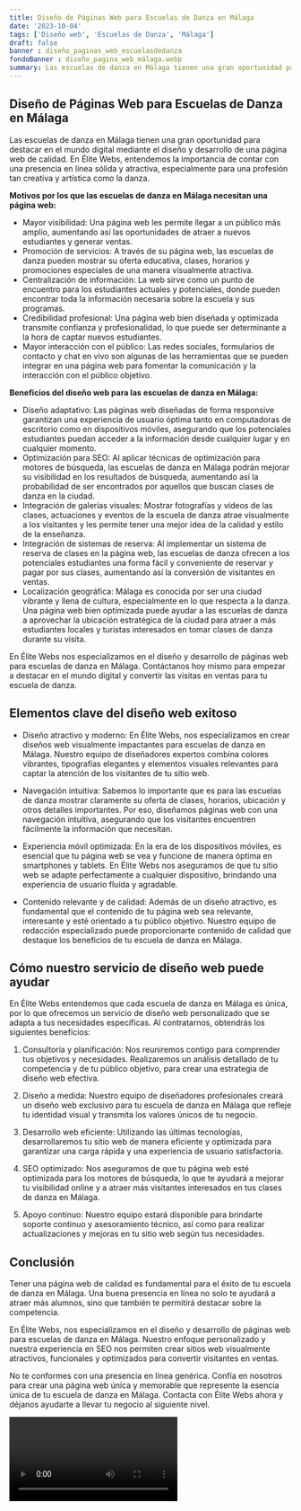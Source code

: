 ```yaml
---
title: Diseño de Páginas Web para Escuelas de Danza en Málaga
date: '2023-10-04'
tags: ['Diseño web', 'Escuelas de Danza', 'Málaga']
draft: false
banner : diseño_paginas_web_escuelasdedanza
fondoBanner : diseño_pagina_web_málaga.webp
summary: Las escuelas de danza en Málaga tienen una gran oportunidad para destacar en el mundo digital mediante el diseño y desarrollo de una página web de calidad. En Élite Webs, entendemos la importancia de contar con una presencia en línea sólida y atractiva, especialmente para una profesión tan creativa y artística como la danza. 
---
```


## Diseño de Páginas Web para Escuelas de Danza en Málaga

Las escuelas de danza en Málaga tienen una gran oportunidad para destacar en el mundo digital mediante el diseño y desarrollo de una página web de calidad. En Élite Webs, entendemos la importancia de contar con una presencia en línea sólida y atractiva, especialmente para una profesión tan creativa y artística como la danza. 

**Motivos por los que las escuelas de danza en Málaga necesitan una página web:**

- Mayor visibilidad: Una página web les permite llegar a un público más amplio, aumentando así las oportunidades de atraer a nuevos estudiantes y generar ventas. 
- Promoción de servicios: A través de su página web, las escuelas de danza pueden mostrar su oferta educativa, clases, horarios y promociones especiales de una manera visualmente atractiva.
- Centralización de información: La web sirve como un punto de encuentro para los estudiantes actuales y potenciales, donde pueden encontrar toda la información necesaria sobre la escuela y sus programas.
- Credibilidad profesional: Una página web bien diseñada y optimizada transmite confianza y profesionalidad, lo que puede ser determinante a la hora de captar nuevos estudiantes.
- Mayor interacción con el público: Las redes sociales, formularios de contacto y chat en vivo son algunas de las herramientas que se pueden integrar en una página web para fomentar la comunicación y la interacción con el público objetivo.

**Beneficios del diseño web para las escuelas de danza en Málaga:**

- Diseño adaptativo: Las páginas web diseñadas de forma responsive garantizan una experiencia de usuario óptima tanto en computadoras de escritorio como en dispositivos móviles, asegurando que los potenciales estudiantes puedan acceder a la información desde cualquier lugar y en cualquier momento.
- Optimización para SEO: Al aplicar técnicas de optimización para motores de búsqueda, las escuelas de danza en Málaga podrán mejorar su visibilidad en los resultados de búsqueda, aumentando así la probabilidad de ser encontrados por aquellos que buscan clases de danza en la ciudad.
- Integración de galerías visuales: Mostrar fotografías y vídeos de las clases, actuaciones y eventos de la escuela de danza atrae visualmente a los visitantes y les permite tener una mejor idea de la calidad y estilo de la enseñanza.
- Integración de sistemas de reserva: Al implementar un sistema de reserva de clases en la página web, las escuelas de danza ofrecen a los potenciales estudiantes una forma fácil y conveniente de reservar y pagar por sus clases, aumentando así la conversión de visitantes en ventas.
- Localización geográfica: Málaga es conocida por ser una ciudad vibrante y llena de cultura, especialmente en lo que respecta a la danza. Una página web bien optimizada puede ayudar a las escuelas de danza a aprovechar la ubicación estratégica de la ciudad para atraer a más estudiantes locales y turistas interesados en tomar clases de danza durante su visita.

En Élite Webs nos especializamos en el diseño y desarrollo de páginas web para escuelas de danza en Málaga. Contáctanos hoy mismo para empezar a destacar en el mundo digital y convertir las visitas en ventas para tu escuela de danza.

<GifSeo />

<Cta />

## Elementos clave del diseño web exitoso

- Diseño atractivo y moderno: En Élite Webs, nos especializamos en crear diseños web visualmente impactantes para escuelas de danza en Málaga. Nuestro equipo de diseñadores expertos combina colores vibrantes, tipografías elegantes y elementos visuales relevantes para captar la atención de los visitantes de tu sitio web.

- Navegación intuitiva: Sabemos lo importante que es para las escuelas de danza mostrar claramente su oferta de clases, horarios, ubicación y otros detalles importantes. Por eso, diseñamos páginas web con una navegación intuitiva, asegurando que los visitantes encuentren fácilmente la información que necesitan.

- Experiencia móvil optimizada: En la era de los dispositivos móviles, es esencial que tu página web se vea y funcione de manera óptima en smartphones y tablets. En Élite Webs nos aseguramos de que tu sitio web se adapte perfectamente a cualquier dispositivo, brindando una experiencia de usuario fluida y agradable.

- Contenido relevante y de calidad: Además de un diseño atractivo, es fundamental que el contenido de tu página web sea relevante, interesante y esté orientado a tu público objetivo. Nuestro equipo de redacción especializado puede proporcionarte contenido de calidad que destaque los beneficios de tu escuela de danza en Málaga.

## Cómo nuestro servicio de diseño web puede ayudar

En Élite Webs entendemos que cada escuela de danza en Málaga es única, por lo que ofrecemos un servicio de diseño web personalizado que se adapta a tus necesidades específicas. Al contratarnos, obtendrás los siguientes beneficios:

1. Consultoría y planificación: Nos reuniremos contigo para comprender tus objetivos y necesidades. Realizaremos un análisis detallado de tu competencia y de tu público objetivo, para crear una estrategia de diseño web efectiva.

2. Diseño a medida: Nuestro equipo de diseñadores profesionales creará un diseño web exclusivo para tu escuela de danza en Málaga que refleje tu identidad visual y transmita los valores únicos de tu negocio.

3. Desarrollo web eficiente: Utilizando las últimas tecnologías, desarrollaremos tu sitio web de manera eficiente y optimizada para garantizar una carga rápida y una experiencia de usuario satisfactoria.

4. SEO optimizado: Nos aseguramos de que tu página web esté optimizada para los motores de búsqueda, lo que te ayudará a mejorar tu visibilidad online y a atraer más visitantes interesados en tus clases de danza en Málaga.

5. Apoyo continuo: Nuestro equipo estará disponible para brindarte soporte continuo y asesoramiento técnico, así como para realizar actualizaciones y mejoras en tu sitio web según tus necesidades.

## Conclusión

Tener una página web de calidad es fundamental para el éxito de tu escuela de danza en Málaga. Una buena presencia en línea no solo te ayudará a atraer más alumnos, sino que también te permitirá destacar sobre la competencia.

En Élite Webs, nos especializamos en el diseño y desarrollo de páginas web para escuelas de danza en Málaga. Nuestro enfoque personalizado y nuestra experiencia en SEO nos permiten crear sitios web visualmente atractivos, funcionales y optimizados para convertir visitantes en ventas.

No te conformes con una presencia en línea genérica. Confía en nosotros para crear una página web única y memorable que represente la esencia única de tu escuela de danza en Málaga. Contacta con Élite Webs ahora y déjanos ayudarte a llevar tu negocio al siguiente nivel.

<Video />

<CtaBot job='Escuelas de Danza' city='Málaga'/>

<Gmaps query='Málaga+españa+maps' />